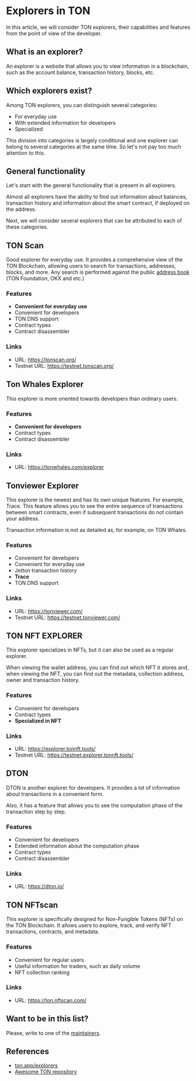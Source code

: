 
# Explorers in TON

In this article, we will consider TON explorers, their capabilities and features from the point of view of the developer.

## What is an explorer?

An explorer is a website that allows you to view information in a blockchain, such as the account balance, transaction history, blocks, etc.

<Player url="https://www.youtube.com/watch?v=i5en19kzX6M" />

## Which explorers exist?

Among TON explorers, you can distinguish several categories:

- For everyday use
- With extended information for developers
- Specialized

This division into categories is largely conditional and one explorer can belong to several categories at the same time. So let's not pay too much attention to this.

## General functionality

Let's start with the general functionality that is present in all explorers.

Almost all explorers have the ability to find out information about balances, transaction history and information about the smart contract, if deployed on the address.

Next, we will consider several explorers that can be attributed to each of these categories.

## TON Scan

Good explorer for everyday use. It provides a comprehensive view of the TON Blockchain, allowing users to search for transactions, addresses, blocks, and more. Any search is performed against the public [address book](https://github.com/catchain/tonscan/blob/master/src/addrbook.json) (TON Foundation, OKX and etc.)

### Features

- **Convenient for everyday use**
- Convenient for developers
- TON DNS support
- Сontract types
- Contract disassembler

### Links

- URL: https://tonscan.org/
- Testnet URL: https://testnet.tonscan.org/

## Ton Whales Explorer

This explorer is more oriented towards developers than ordinary users.

### Features

- **Convenient for developers**
- Сontract types
- Contract disassembler

### Links

- URL: https://tonwhales.com/explorer

## Tonviewer Explorer

This explorer is the newest and has its own unique features.
For example, Trace. This feature allows you to see the entire sequence of transactions between smart contracts, even if subsequent transactions do not contain your address.

Transaction information is not as detailed as, for example, on TON Whales.

### Features

- Convenient for developers
- Convenient for everyday use
- Jetton transaction history
- **Trace**
- TON DNS support

### Links

- URL: https://tonviewer.com/
- Testnet URL: https://testnet.tonviewer.com/

## TON NFT EXPLORER

This explorer specializes in NFTs, but it can also be used as a regular explorer.

When viewing the wallet address, you can find out which NFT it stores and, when viewing the NFT, you can find out the metadata, collection address, owner and transaction history.

### Features

- Convenient for developers
- Сontract types
- **Specialized in NFT**

### Links

- URL: https://explorer.tonnft.tools/
- Testnet URL: https://testnet.explorer.tonnft.tools/

## DTON

DTON is another explorer for developers. It provides a lot of information about transactions in a convenient form.

Also, it has a feature that allows you to see the computation phase of the transaction step by step.

### Features

- Convenient for developers
- Extended information about the computation phase
- Сontract types
- Contract disassembler

### Links

- URL: https://dton.io/

## TON NFTscan

This explorer is specifically designed for Non-Fungible Tokens (NFTs) on the TON Blockchain. It allows users to explore, track, and verify NFT transactions, contracts, and metadata.

### Features

- Convenient for regular users
- Useful information for traders, such as daily volume
- NFT collection ranking

### Links

- URL: https://ton.nftscan.com/

## Want to be in this list?

Please, write to one of the [maintainers](/docs/contribute/maintainers.md).

## References

- [ton.app/explorers](https://ton.app/explorers)
- [Awesome TON repository](https://github.com/ton-community/awesome-ton)
